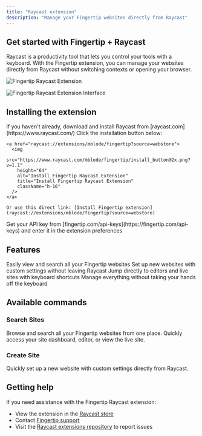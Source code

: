 ```yaml
---
title: "Raycast extension"
description: "Manage your Fingertip websites directly from Raycast"
---
```


## Get started with Fingertip + Raycast

Raycast is a productivity tool that lets you control your tools with a keyboard. With the Fingertip extension, you can manage your websites directly from Raycast without switching contexts or opening your browser.

![Fingertip Raycast Extension](https://files.raycast.com/148ogfw5bhcsu7xx3kg0tpehp6p6)

![Fingertip Raycast Extension Interface](https://files.raycast.com/gvo2rzezystxibtqgbr4px938bp4)

## Installing the extension

<Steps>
  <Step title="Install Raycast">
    If you haven't already, download and install Raycast from
    [raycast.com](https://www.raycast.com/)
  </Step>
  <Step title="Install the Fingertip extension">
    Click the installation button below:

    <a href="raycast://extensions/mblode/fingertip?source=webstore">
      <img
        src="https://www.raycast.com/mblode/fingertip/install_button@2x.png?v=1.1"
        height="64"
        alt="Install Fingertip Raycast Extension"
        title="Install Fingertip Raycast Extension"
        className="h-16"
      />
    </a>

    Or use this direct link: [Install Fingertip extension](raycast://extensions/mblode/fingertip?source=webstore)

  </Step>
  <Step title="Configure your API key">
    Get your API key from
    [fingertip.com/api-keys](https://fingertip.com/api-keys) and enter it
    in the extension preferences
  </Step>
</Steps>

## Features

<CardGroup cols={2}>
  <Card title="Browse websites" icon="globe">
    Easily view and search all your Fingertip websites
  </Card>
  <Card title="Create new sites" icon="plus">
    Set up new websites with custom settings without leaving Raycast
  </Card>
  <Card title="Quick navigation" icon="arrow-pointer">
    Jump directly to editors and live sites with keyboard shortcuts
  </Card>
  <Card title="Streamlined workflow" icon="keyboard">
    Manage everything without taking your hands off the keyboard
  </Card>
</CardGroup>

## Available commands

### Search Sites

Browse and search all your Fingertip websites from one place. Quickly access your site dashboard, editor, or view the live site.

### Create Site

Quickly set up a new website with custom settings directly from Raycast.

## Getting help

If you need assistance with the Fingertip Raycast extension:

- View the extension in the [Raycast store](https://www.raycast.com/mblode/fingertip)
- Contact [Fingertip support](mailto:hello@fingertip.com)
- Visit the [Raycast extensions repository](https://github.com/raycast/extensions) to report issues

